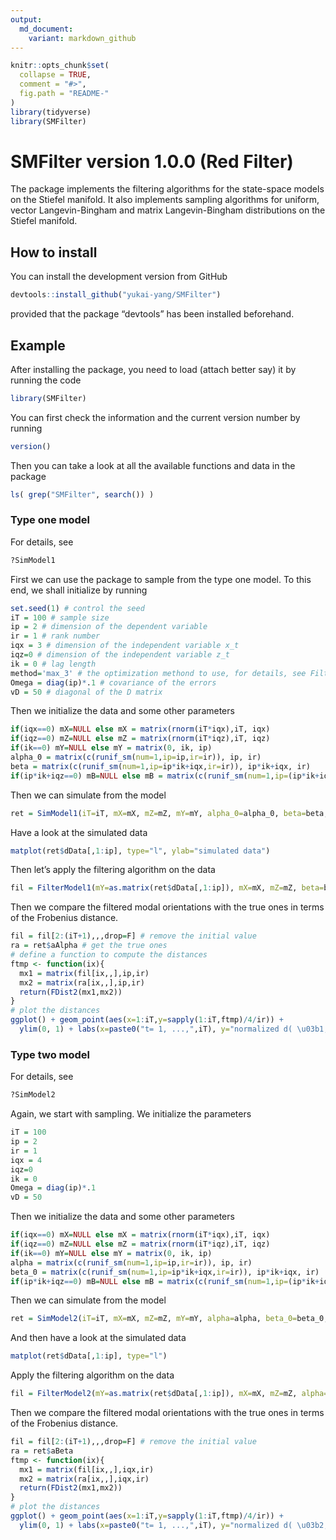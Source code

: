 ```yaml
---
output:
  md_document:
    variant: markdown_github
---
```


<!-- README.md is generated from README.Rmd. Please edit that file -->

```r
knitr::opts_chunk$set(
  collapse = TRUE,
  comment = "#>",
  fig.path = "README-"
)
library(tidyverse)
library(SMFilter)
```

# SMFilter version 1.0.0 (Red Filter)


The package implements the filtering algorithms for the state-space models on the Stiefel manifold. It also implements sampling algorithms for uniform, vector Langevin-Bingham and matrix Langevin-Bingham distributions on the Stiefel manifold.


## How to install

You can install the development version from GitHub
```r
devtools::install_github("yukai-yang/SMFilter")
```
provided that the package "devtools" has been installed beforehand.

## Example

After installing the package, you need to load (attach better say) it by running the code
```r
library(SMFilter)
```

You can first check the information and the current version number by running
```r
version()
```

Then you can take a look at all the available functions and data in the package
```r
ls( grep("SMFilter", search()) ) 
```


### Type one model

For details, see

```r
?SimModel1
```


First we can use the package to sample from the type one model. To this end, we shall initialize by running

```r
set.seed(1) # control the seed
iT = 100 # sample size
ip = 2 # dimension of the dependent variable
ir = 1 # rank number
iqx = 3 # dimension of the independent variable x_t
iqz=0 # dimension of the independent variable z_t
ik = 0 # lag length
method='max_3' # the optimization methond to use, for details, see FilterModel1
Omega = diag(ip)*.1 # covariance of the errors
vD = 50 # diagonal of the D matrix
```

Then we initialize the data and some other parameters

```r
if(iqx==0) mX=NULL else mX = matrix(rnorm(iT*iqx),iT, iqx)
if(iqz==0) mZ=NULL else mZ = matrix(rnorm(iT*iqz),iT, iqz)
if(ik==0) mY=NULL else mY = matrix(0, ik, ip)
alpha_0 = matrix(c(runif_sm(num=1,ip=ip,ir=ir)), ip, ir)
beta = matrix(c(runif_sm(num=1,ip=ip*ik+iqx,ir=ir)), ip*ik+iqx, ir)
if(ip*ik+iqz==0) mB=NULL else mB = matrix(c(runif_sm(num=1,ip=(ip*ik+iqz)*ip,ir=1)), ip, ip*ik+iqz)
```

Then we can simulate from the model

```r
ret = SimModel1(iT=iT, mX=mX, mZ=mZ, mY=mY, alpha_0=alpha_0, beta=beta, mB=mB, vD=vD, Omega=Omega)
```

Have a look at the simulated data

```r
matplot(ret$dData[,1:ip], type="l", ylab="simulated data")
```

Then let's apply the filtering algorithm on the data

```r
fil = FilterModel1(mY=as.matrix(ret$dData[,1:ip]), mX=mX, mZ=mZ, beta=beta, mB=mB, Omega=Omega, vD=vD, U0=alpha_0, method=method)
```

Then we compare the filtered modal orientations with the true ones in terms of the Frobenius distance.

```r
fil = fil[2:(iT+1),,,drop=F] # remove the initial value
ra = ret$aAlpha # get the true ones
# define a function to compute the distances
ftmp <- function(ix){
  mx1 = matrix(fil[ix,,],ip,ir)
  mx2 = matrix(ra[ix,,],ip,ir)
  return(FDist2(mx1,mx2))
}
# plot the distances
ggplot() + geom_point(aes(x=1:iT,y=sapply(1:iT,ftmp)/4/ir)) +
  ylim(0, 1) + labs(x=paste0("t= 1, ...,",iT), y="normalized d( \u03b1, U )")
```



### Type two model

For details, see

```r
?SimModel2
```

Again, we start with sampling. We initialize the parameters

```r
iT = 100
ip = 2
ir = 1
iqx = 4
iqz=0
ik = 0
Omega = diag(ip)*.1
vD = 50
```

Then we initialize the data and some other parameters

```r
if(iqx==0) mX=NULL else mX = matrix(rnorm(iT*iqx),iT, iqx)
if(iqz==0) mZ=NULL else mZ = matrix(rnorm(iT*iqz),iT, iqz)
if(ik==0) mY=NULL else mY = matrix(0, ik, ip)
alpha = matrix(c(runif_sm(num=1,ip=ip,ir=ir)), ip, ir)
beta_0 = matrix(c(runif_sm(num=1,ip=ip*ik+iqx,ir=ir)), ip*ik+iqx, ir)
if(ip*ik+iqz==0) mB=NULL else mB = matrix(c(runif_sm(num=1,ip=(ip*ik+iqz)*ip,ir=1)), ip, ip*ik+iqz)
```

Then we can simulate from the model

```r
ret = SimModel2(iT=iT, mX=mX, mZ=mZ, mY=mY, alpha=alpha, beta_0=beta_0, mB=mB, vD=vD)
```

And then have a look at the simulated data

```r
matplot(ret$dData[,1:ip], type="l")
```

Apply the filtering algorithm on the data

```r
fil = FilterModel2(mY=as.matrix(ret$dData[,1:ip]), mX=mX, mZ=mZ, alpha=alpha, mB=mB, Omega=Omega, vD=vD, U0=beta_0, method=method)
```

Then we compare the filtered modal orientations with the true ones in terms of the Frobenius distance.

```r
fil = fil[2:(iT+1),,,drop=F] # remove the initial value
ra = ret$aBeta
ftmp <- function(ix){
  mx1 = matrix(fil[ix,,],iqx,ir)
  mx2 = matrix(ra[ix,,],iqx,ir)
  return(FDist2(mx1,mx2))
}
# plot the distances
ggplot() + geom_point(aes(x=1:iT,y=sapply(1:iT,ftmp)/4/ir)) +
  ylim(0, 1) + labs(x=paste0("t= 1, ...,",iT), y="normalized d( \u03b2, U )")
```

